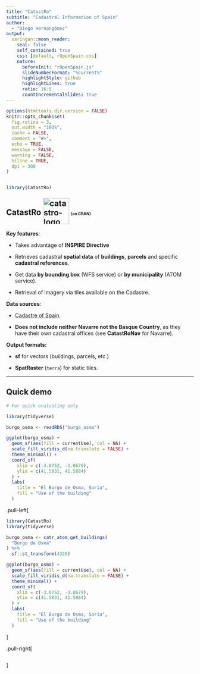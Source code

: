 ```yaml
---
title: "CatastRo"
subtitle: "Cadastral Information of Spain"  
author: 
  - "Diego Hernangómez"
output:
  xaringan::moon_reader:
    seal: false
    self_contained: true
    css: [default, rOpenSpain.css]
    nature:
      beforeInit: "rOpenSpain.js"
      slideNumberFormat: "%current%"
      highlightStyle: github
      highlightLines: true
      ratio: 16:9
      countIncrementalSlides: true
---
```



```r
options(htmltools.dir.version = FALSE)
knitr::opts_chunk$set(
  fig.retina = 3,
  out.width = "100%",
  cache = FALSE,
  comment = "#>",
  echo = TRUE,
  message = FALSE,
  warning = FALSE,
  hiline = TRUE,
  dpi = 300
)


library(CatastRo)
```


## CatastRo <img src="https://ropenspain.github.io/CatastRo/logo.png" alt="catastro-logo" height="70" style="margin-top: -10px;vertical-align: middle;"> <span style="font-size: 50%;">(on CRAN)</span>



**Key features**:

 - Takes advantage of **INSPIRE Directive**

 - Retrieves cadastral **spatial data** of **buildings**, **parcels** and 
   specific **cadastral references**.
 
 - Get data **by bounding box** (WFS service) or **by municipality** (ATOM service).
 
 - Retrieval of imagery via tiles available on the Cadastre.
 
**Data sources**:

-  [Cadastre of Spain](https://www.catastro.minhap.es/webinspire/index.html).

-  **Does not include neither Navarre not the Basque Country**, as they have their own
cadastral offices (see **CatastRoNav** for Navarre).
   
**Output formats:**

- **sf** for vectors (buildings, parcels, etc.) 

- **SpatRaster** (`terra`) for static tiles.

---

## Quick demo

```r

# For quick evaluating only

library(tidyverse)

burgo_osma <- readRDS("burgo_osma")

ggplot(burgo_osma) +
  geom_sf(aes(fill = currentUse), col = NA) +
  scale_fill_viridis_d(na.translate = FALSE) +
  theme_minimal() +
  coord_sf(
    xlim = c(-3.0752, -3.0679),
    ylim = c(41.5831, 41.5884)
  ) +
  labs(
    title = "El Burgo de Osma, Soria",
    fill = "Use of the building"
  )
```

.pull-left[
```r

library(CatastRo)
library(tidyverse)

burgo_osma <- catr_atom_get_buildings(
  "Burgo de Osma"
) %>%
  sf::st_transform(4326)

ggplot(burgo_osma) +
  geom_sf(aes(fill = currentUse), col = NA) +
  scale_fill_viridis_d(na.translate = FALSE) +
  theme_minimal() +
  coord_sf(
    xlim = c(-3.0752, -3.0679),
    ylim = c(41.5831, 41.5884)
  ) +
  labs(
    title = "El Burgo de Osma, Soria",
    fill = "Use of the building"
  )
```
]

.pull-right[
```r

```
]
